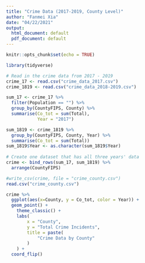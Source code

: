 ```yaml
---
title: "Crime Data (2017-2019, County Level)"
author: "Fanmei Xia"
date: "04/22/2021"
output:
  html_document: default
  pdf_document: default
---
```


```r
knitr::opts_chunk$set(echo = TRUE)

library(tidyverse)
```


```r
# Read in the crime data from 2017 - 2019
crime_17 <- read.csv("crime_data_2017.csv")
crime_1819 <- read.csv("crime_data_2018-2019.csv")

```

```r
sum_17 <- crime_17 %>%
  filter(Population == "") %>%
  group_by(CountyFIPS, County) %>%
  summarise(Co_tot = sum(Total), 
            Year = "2017")

sum_1819 <- crime_1819 %>%
  group_by(CountyFIPS, County, Year) %>%
  summarise(Co_tot = sum(Total))
sum_1819$Year <- as.character(sum_1819$Year)
            
# Create one dataset that has all three years' data
crime <- bind_rows(sum_17, sum_1819) %>%
  arrange(CountyFIPS)

```

```r
#write_csv(crime, file = "crime_county.csv")
read.csv("crime_county.csv")
```

```r
crime %>%
  ggplot(aes(x=County, y = Co_tot, color = Year)) +
  geom_point() +
    theme_classic() +
    labs(
        x = "County",
        y = "Total Crime Incidents",
        title = paste(
            "Crime Data by County"
        ) 
    ) +
  coord_flip()
```
